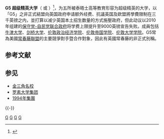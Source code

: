 {{Infobox organization
|name         = G5
|image        = File:Location of g5.png
|caption      = G5大學在英格蘭的位置
|formation    = 2004
|region_served= 英國
|membership   = [[牛津大学|牛津大学]]<br>[[剑桥大学|剑桥大学]]<br>[[伦敦政治经济学院|伦敦政治经济学院]]<br>[[伦敦帝国学院|伦敦帝国学院]]<br>[[伦敦大学学院|伦敦大学学院]]}}

'''G5 超级精英大学'''（{{lang-en|the G5}} 或 {{lang|en|the G5 super elite}}）<ref name="THE G5">{{cite web |url = http://www.timeshighereducation.co.uk/story.asp?storyCode=182768&sectioncode=26 |title = Super elite in secret bid for cash boost |author = Alison Goddard, Paul Hill |date = 6 February 2004 |accessdate = 2010年6月26日 |language = en |archive-date = 2009年6月11日 |archive-url = https://web.archive.org/web/20090611101835/http://www.timeshighereducation.co.uk/story.asp?storyCode=182768&sectioncode=26 |dead-url = no }}</ref>，为五所被泰晤士高等教育形容为超级精英的大学，以「G5」之非正式結盟向英国政府申请额外经费、抗議英国及欧盟將學費限制在三千英镑之内，並打算以减少英国本土招生数量的方式施壓政府，但此动议以2010年组建的[[第一次卡梅伦内阁|保守党-自民党联合政府]]将学费上限提升至9000英镑宣告失败。成員包括[[牛津大学|牛津大学]]、[[剑桥大学|剑桥大学]]、[[伦敦政治经济学院|伦敦政治经济学院]]、[[伦敦帝国学院|伦敦帝国学院]]、[[伦敦大学学院|伦敦大学学院]]。G5常為美國[[常春藤聯盟|常春藤聯盟]]的主要競爭對手暨合作對象，因此有英國常春藤的非正式別稱。

== 参考文献 ==
{{Reflist}}

== 参见 ==
{{Portal|英国|大学}}
* [[金三角名校|金三角名校]]
* [[罗素大学集团|罗素大学集团]]
* [[1994年集團|1994年集團]]

{{-}}
{{G5超级精英大学}}
{{University associations and groupings in the United Kingdom}}

[[Category:牛桥|G]]
[[Category:伦敦帝国学院|G]]
[[Category:伦敦政治经济学院|G]]
[[Category:伦敦大学学院|G]]